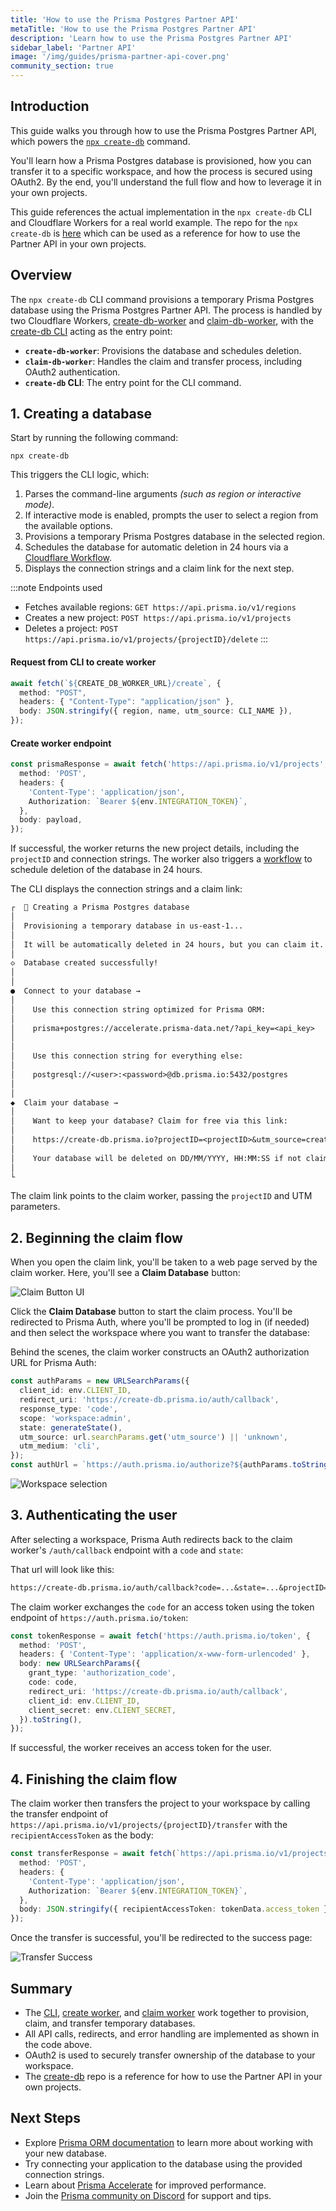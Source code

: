 ```yaml
---
title: 'How to use the Prisma Postgres Partner API'
metaTitle: 'How to use the Prisma Postgres Partner API'
description: 'Learn how to use the Prisma Postgres Partner API'
sidebar_label: 'Partner API'
image: '/img/guides/prisma-partner-api-cover.png'
community_section: true
---
```


## Introduction

This guide walks you through how to use the Prisma Postgres Partner API, which powers the [`npx create-db`](https://create-db.prisma.io/) command.

You'll learn how a Prisma Postgres database is provisioned, how you can transfer it to a specific workspace, and how the process is secured using OAuth2. By the end, you'll understand the full flow and how to leverage it in your own projects.

This guide references the actual implementation in the `npx create-db` CLI and Cloudflare Workers for a real world example. The repo for the `npx create-db` is [here](https://github.com/prisma/create-db) which can be used as a reference for how to use the Partner API in your own projects.

## Overview

The `npx create-db` CLI command provisions a temporary Prisma Postgres database using the Prisma Postgres Partner API. The process is handled by two Cloudflare Workers, [create-db-worker](https://github.com/prisma/create-db/tree/main/create-db-worker) and [claim-db-worker](https://github.com/prisma/create-db/tree/main/claim-db-worker), with the [create-db CLI](https://github.com/prisma/create-db/tree/main/create-db) acting as the entry point:

- **`create-db-worker`**: Provisions the database and schedules deletion.
- **`claim-db-worker`**: Handles the claim and transfer process, including OAuth2 authentication.
- **`create-db` CLI**: The entry point for the CLI command.

## 1. Creating a database

Start by running the following command:

```terminal
npx create-db
```

This triggers the CLI logic, which:

1. Parses the command-line arguments *(such as region or interactive mode)*.
2. If interactive mode is enabled, prompts the user to select a region from the available options.
3. Provisions a temporary Prisma Postgres database in the selected region.
4. Schedules the database for automatic deletion in 24 hours via a [Cloudflare Workflow](https://developers.cloudflare.com/workflows/).
5. Displays the connection strings and a claim link for the next step.

:::note Endpoints used
- Fetches available regions: `GET https://api.prisma.io/v1/regions`
- Creates a new project: `POST https://api.prisma.io/v1/projects`
- Deletes a project: `POST https://api.prisma.io/v1/projects/{projectID}/delete`
:::

#### Request from CLI to create worker

```ts file=create-db
await fetch(`${CREATE_DB_WORKER_URL}/create`, {
  method: "POST",
  headers: { "Content-Type": "application/json" },
  body: JSON.stringify({ region, name, utm_source: CLI_NAME }),
});
```

#### Create worker endpoint

```ts file=create-db-worker
const prismaResponse = await fetch('https://api.prisma.io/v1/projects', {
  method: 'POST',
  headers: {
    'Content-Type': 'application/json',
    Authorization: `Bearer ${env.INTEGRATION_TOKEN}`,
  },
  body: payload,
});
```

If successful, the worker returns the new project details, including the `projectID` and connection strings. The worker also triggers a [workflow](https://github.com/prisma/create-db/blob/main/create-db-worker/src/delete-workflow.ts) to schedule deletion of the database in 24 hours.

The CLI displays the connection strings and a claim link:

```txt
┌  🚀 Creating a Prisma Postgres database
│
│  Provisioning a temporary database in us-east-1...
│
│  It will be automatically deleted in 24 hours, but you can claim it.
│
◇  Database created successfully!
│
│
●  Connect to your database →
│
│    Use this connection string optimized for Prisma ORM:
│
│    prisma+postgres://accelerate.prisma-data.net/?api_key=<api_key>
│
│
│    Use this connection string for everything else:
│
│    postgresql://<user>:<password>@db.prisma.io:5432/postgres
│
│
◆  Claim your database →
│
│    Want to keep your database? Claim for free via this link:
│
│    https://create-db.prisma.io?projectID=<projectID>&utm_source=create-db&utm_medium=cli
│
│    Your database will be deleted on DD/MM/YYYY, HH:MM:SS if not claimed.
│
└
```

The claim link points to the claim worker, passing the `projectID` and UTM parameters.

## 2. Beginning the claim flow

When you open the claim link, you'll be taken to a web page served by the claim worker. Here, you'll see a **Claim Database** button:

![Claim Button UI](/img/guides/partner-api/claim.png)

Click the **Claim Database** button to start the claim process. You'll be redirected to Prisma Auth, where you'll be prompted to log in (if needed) and then select the workspace where you want to transfer the database:

Behind the scenes, the claim worker constructs an OAuth2 authorization URL for Prisma Auth:

```ts
const authParams = new URLSearchParams({
  client_id: env.CLIENT_ID,
  redirect_uri: 'https://create-db.prisma.io/auth/callback',
  response_type: 'code',
  scope: 'workspace:admin',
  state: generateState(),
  utm_source: url.searchParams.get('utm_source') || 'unknown',
  utm_medium: 'cli',
});
const authUrl = `https://auth.prisma.io/authorize?${authParams.toString()}`;
```

![Workspace selection](/img/guides/partner-api/workspace-selection.png)

## 3. Authenticating the user

After selecting a workspace, Prisma Auth redirects back to the claim worker's `/auth/callback` endpoint with a `code` and `state`:

That url will look like this:
```txt
https://create-db.prisma.io/auth/callback?code=...&state=...&projectID=...
```

The claim worker exchanges the `code` for an access token using the token endpoint of `https://auth.prisma.io/token`:

```ts
const tokenResponse = await fetch('https://auth.prisma.io/token', {
  method: 'POST',
  headers: { 'Content-Type': 'application/x-www-form-urlencoded' },
  body: new URLSearchParams({
    grant_type: 'authorization_code',
    code: code,
    redirect_uri: 'https://create-db.prisma.io/auth/callback',
    client_id: env.CLIENT_ID,
    client_secret: env.CLIENT_SECRET,
  }).toString(),
});
```

If successful, the worker receives an access token for the user.

## 4. Finishing the claim flow

The claim worker then transfers the project to your workspace by calling the transfer endpoint of `https://api.prisma.io/v1/projects/{projectID}/transfer` with the `recipientAccessToken` as the body:

```ts
const transferResponse = await fetch(`https://api.prisma.io/v1/projects/${projectID}/transfer`, {
  method: 'POST',
  headers: {
    'Content-Type': 'application/json',
    Authorization: `Bearer ${env.INTEGRATION_TOKEN}`,
  },
  body: JSON.stringify({ recipientAccessToken: tokenData.access_token }),
});
```

Once the transfer is successful, you'll be redirected to the success page:

![Transfer Success](/img/guides/partner-api/congrats.png)

## Summary

- The [CLI](https://github.com/prisma/create-db/tree/main/create-db), [create worker](https://github.com/prisma/create-db/tree/main/create-db-worker), and [claim worker](https://github.com/prisma/create-db/tree/main/claim-db-worker) work together to provision, claim, and transfer temporary databases.
- All API calls, redirects, and error handling are implemented as shown in the code above.
- OAuth2 is used to securely transfer ownership of the database to your workspace.
- The [create-db](https://github.com/prisma/create-db) repo is a reference for how to use the Partner API in your own projects.

## Next Steps

- Explore [Prisma ORM documentation](/orm/overview/introduction) to learn more about working with your new database.
- Try connecting your application to the database using the provided connection strings.
- Learn about [Prisma Accelerate](/postgres/database/caching) for improved performance.
- Join the [Prisma community on Discord](https://pris.ly/discord) for support and tips.